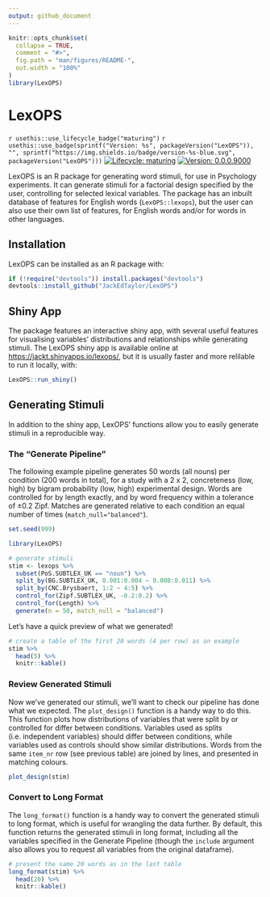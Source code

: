 ```yaml
---
output: github_document
---
```


<!-- README.md is generated from README.Rmd. Please edit that file -->

```r
knitr::opts_chunk$set(
  collapse = TRUE,
  comment = "#>",
  fig.path = "man/figures/README-",
  out.width = "100%"
)
library(LexOPS)
```

# LexOPS

<!-- badges: start -->
`r usethis::use_lifecycle_badge("maturing")`
`r usethis::use_badge(sprintf("Version: %s", packageVersion("LexOPS")), "", sprintf("https://img.shields.io/badge/version-%s-blue.svg", packageVersion("LexOPS")))`
[![Lifecycle: maturing](https://img.shields.io/badge/lifecycle-maturing-blue.svg)](https://www.tidyverse.org/lifecycle/#maturing)
[![Version: 0.0.0.9000](https://img.shields.io/badge/version-0.0.0.9000-blue.svg)]()
<!-- badges: end -->

LexOPS is an R package for generating word stimuli, for use in Psychology experiments. It can generate stimuli for a factorial design specified by the user, controlling for selected lexical variables. The package has an inbuilt database of features for English words (`LexOPS::lexops`), but the user can also use their own list of features, for English words and/or for words in other languages.

## Installation

LexOPS can be installed as an R package with:

```r
if (!require("devtools")) install.packages("devtools")
devtools::install_github("JackEdTaylor/LexOPS")
```

## Shiny App

The package features an interactive shiny app, with several useful features for visualising variables' distributions and relationships while generating stimuli. The LexOPS shiny app is available online at [https://jackt.shinyapps.io/lexops/](https://jackt.shinyapps.io/lexops/), but it is usually faster and more relilable to run it locally, with:

```r
LexOPS::run_shiny()
```

## Generating Stimuli

In addition to the shiny app, LexOPS' functions allow you to easily generate stimuli in a reproducible way.

### The "Generate Pipeline"

The following example pipeline generates 50 words (all nouns) per condition (200 words in total), for a study with a 2 x 2, concreteness (low, high) by bigram probability (low, high) experimental design. Words are controlled for by length exactly, and by word frequency within a tolerance of ±0.2 Zipf. Matches are generated relative to each condition an equal number of times (`match_null="balanced"`).

```r
set.seed(999)
```

```r
library(LexOPS)

# generate stimuli
stim <- lexops %>%
  subset(PoS.SUBTLEX_UK == "noun") %>%
  split_by(BG.SUBTLEX_UK, 0.001:0.004 ~ 0.008:0.011) %>%
  split_by(CNC.Brysbaert, 1:2 ~ 4:5) %>%
  control_for(Zipf.SUBTLEX_UK, -0.2:0.2) %>%
  control_for(Length) %>%
  generate(n = 50, match_null = "balanced")
```

Let's have a quick preview of what we generated!

```r
# create a table of the first 20 words (4 per row) as an example
stim %>%
  head(5) %>%
  knitr::kable()
```

### Review Generated Stimuli

Now we've generated our stimuli, we'll want to check our pipeline has done what we expected. The `plot_design()` function is a handy way to do this. This function plots how distributions of variables that were split by or controlled for differ between conditions. Variables used as splits (i.e. independent variables) should differ between conditions, while variables used as controls should show similar distributions. Words from the same `item_nr` row (see previous table) are joined by lines, and presented in matching colours.

```r
plot_design(stim)
```

### Convert to Long Format

The `long_format()` function is a handy way to convert the generated stimuli to long format, which is useful for wrangling the data further. By default, this function returns the generated stimuli in long format, including all the variables specified in the Generate Pipeline (though the `include` argument also allows you to request all variables from the original dataframe).

```r
# present the same 20 words as in the last table
long_format(stim) %>%
  head(20) %>%
  knitr::kable()
```

